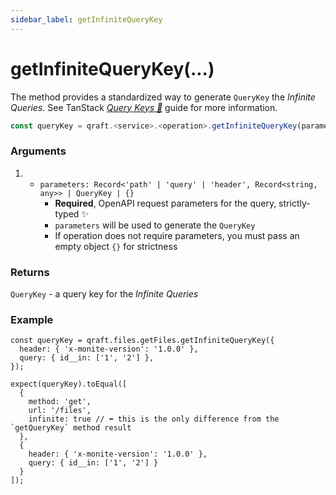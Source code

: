 ```yaml
---
sidebar_label: getInfiniteQueryKey
---
```


# getInfiniteQueryKey(...)

The method provides a standardized way to generate `QueryKey` the _Infinite Queries_.
See TanStack [_Query Keys 🌴_](https://tanstack.com/query/latest/docs/framework/react/guides/query-keys)
guide for more information.

```ts
const queryKey = qraft.<service>.<operation>.getInfiniteQueryKey(parameters);
```

### Arguments

1. - `parameters: Record<'path' | 'query' | 'header', Record<string, any>> | QueryKey | {}`
     - **Required**, OpenAPI request parameters for the query, strictly-typed ✨
     - `parameters` will be used to generate the `QueryKey`
     - If operation does not require parameters, you must pass an empty object `{}` for strictness

### Returns

`QueryKey` - a query key for the _Infinite Queries_

### Example

```tsx
const queryKey = qraft.files.getFiles.getInfiniteQueryKey({
  header: { 'x-monite-version': '1.0.0' },
  query: { id__in: ['1', '2'] },
});

expect(queryKey).toEqual([
  {
    method: 'get',
    url: '/files',
    infinite: true // ⬅︎ this is the only difference from the `getQueryKey` method result
  },
  {
    header: { 'x-monite-version': '1.0.0' },
    query: { id__in: ['1', '2'] }
  }
]);
```
